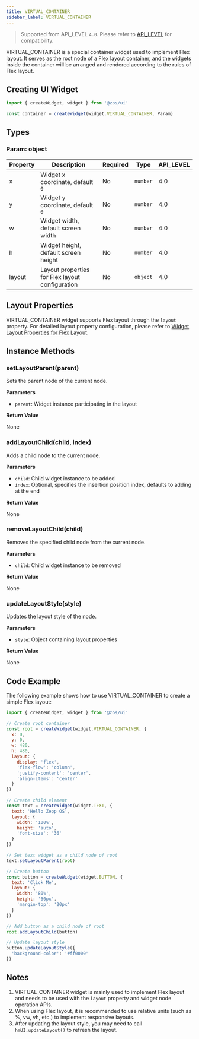 ```yaml
---
title: VIRTUAL_CONTAINER
sidebar_label: VIRTUAL_CONTAINER
---
```


> Supported from API_LEVEL `4.0`. Please refer to [API_LEVEL](../../../../../guides/framework/device/compatibility.md) for compatibility.

VIRTUAL_CONTAINER is a special container widget used to implement Flex layout. It serves as the root node of a Flex layout container, and the widgets inside the container will be arranged and rendered according to the rules of Flex layout.

## Creating UI Widget

```js
import { createWidget, widget } from '@zos/ui'

const container = createWidget(widget.VIRTUAL_CONTAINER, Param)
```

## Types

### Param: object

| Property | Description                                     | Required | Type     | API_LEVEL |
| -------- | ----------------------------------------------- | -------- | -------- | --------- |
| x        | Widget x coordinate, default `0`                | No       | `number` | 4.0       |
| y        | Widget y coordinate, default `0`                | No       | `number` | 4.0       |
| w        | Widget width, default screen width              | No       | `number` | 4.0       |
| h        | Widget height, default screen height            | No       | `number` | 4.0       |
| layout   | Layout properties for Flex layout configuration | No       | `object` | 4.0       |

## Layout Properties

VIRTUAL_CONTAINER widget supports Flex layout through the `layout` property. For detailed layout property configuration, please refer to [Widget Layout Properties for Flex Layout](../../../../../guides/framework/device/layout.md).

## Instance Methods

### setLayoutParent(parent)

Sets the parent node of the current node.

**Parameters**

- `parent`: Widget instance participating in the layout

**Return Value**

None

### addLayoutChild(child, index)

Adds a child node to the current node.

**Parameters**

- `child`: Child widget instance to be added
- `index`: Optional, specifies the insertion position index, defaults to adding at the end

**Return Value**

None

### removeLayoutChild(child)

Removes the specified child node from the current node.

**Parameters**

- `child`: Child widget instance to be removed

**Return Value**

None

### updateLayoutStyle(style)

Updates the layout style of the node.

**Parameters**

- `style`: Object containing layout properties

**Return Value**

None

## Code Example

The following example shows how to use VIRTUAL_CONTAINER to create a simple Flex layout:

```js
import { createWidget, widget } from '@zos/ui'

// Create root container
const root = createWidget(widget.VIRTUAL_CONTAINER, {
  x: 0,
  y: 0,
  w: 480,
  h: 480,
  layout: {
    display: 'flex',
    'flex-flow': 'column',
    'justify-content': 'center',
    'align-items': 'center'
  }
})

// Create child element
const text = createWidget(widget.TEXT, {
  text: 'Hello Zepp OS',
  layout: {
    width: '100%',
    height: 'auto',
    'font-size': '36'
  }
})

// Set text widget as a child node of root
text.setLayoutParent(root)

// Create button
const button = createWidget(widget.BUTTON, {
  text: 'Click Me',
  layout: {
    width: '80%',
    height: '60px',
    'margin-top': '20px'
  }
})

// Add button as a child node of root
root.addLayoutChild(button)

// Update layout style
button.updateLayoutStyle({
  'background-color': '#ff0000'
})
```

## Notes

1. VIRTUAL_CONTAINER widget is mainly used to implement Flex layout and needs to be used with the `layout` property and widget node operation APIs.
2. When using Flex layout, it is recommended to use relative units (such as %, vw, vh, etc.) to implement responsive layouts.
3. After updating the layout style, you may need to call `hmUI.updateLayout()` to refresh the layout.
